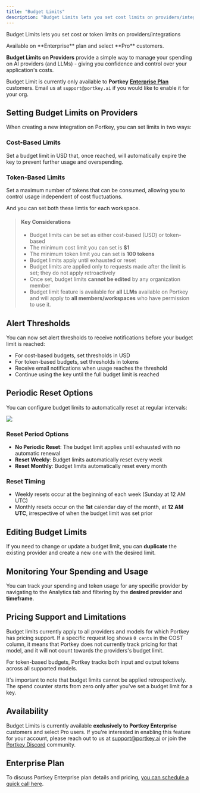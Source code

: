 ```yaml
---
title: "Budget Limits"
description: "Budget Limits lets you set cost limits on providers/integrations"
---
```


Budget Limits lets you set cost or token limits on providers/integrations

<Info>
Available on **Enterprise** plan and select **Pro** customers.
</Info>

**Budget Limits on Providers** provide a simple way to manage your spending on AI providers (and LLMs) - giving you confidence and control over your application's costs.

Budget Limit is currently only available to **Portkey** [**Enterprise Plan**](https://portkey.ai/docs/product/enterprise-offering) customers. Email us at `support@portkey.ai` if you would like to enable it for your org.

## Setting Budget Limits on Providers

When creating a new integration on Portkey, you can set limits in two ways:

### Cost-Based Limits
Set a budget limit in USD that, once reached, will automatically expire the key to prevent further usage and overspending.

### Token-Based Limits
Set a maximum number of tokens that can be consumed, allowing you to control usage independent of cost fluctuations.

And you can set both these limtis for each workspace.

> #### Key Considerations
>
> * Budget limits can be set as either cost-based (USD) or token-based
> * The minimum cost limit you can set is **$1**
> * The minimum token limit you can set is **100 tokens**
> * Budget limits apply until exhausted or reset
> * Budget limits are applied only to requests made after the limit is set; they do not apply retroactively
> * Once set, budget limits **cannot be edited** by any organization member
> * Budget limit feature is available for **all LLMs** available on Portkey and will apply to **all members/workspaces** who have permission to use it.

## Alert Thresholds

You can now set alert thresholds to receive notifications before your budget limit is reached:

* For cost-based budgets, set thresholds in USD
* For token-based budgets, set thresholds in tokens
* Receive email notifications when usage reaches the threshold
* Continue using the key until the full budget limit is reached

## Periodic Reset Options

You can configure budget limits to automatically reset at regular intervals:

<Frame>
<img src="/images/product/periodic-reset.png" />
</Frame>

### Reset Period Options
- **No Periodic Reset**: The budget limit applies until exhausted with no automatic renewal
- **Reset Weekly**: Budget limits automatically reset every week
- **Reset Monthly**: Budget limits automatically reset every month

### Reset Timing
- Weekly resets occur at the beginning of each week (Sunday at 12 AM UTC)
- Monthly resets occur on the **1st** calendar day of the month, at **12 AM UTC**, irrespective of when the budget limit was set prior

## Editing Budget Limits

If you need to change or update a budget limit, you can **duplicate** the existing provider and create a new one with the desired limit.

## Monitoring Your Spending and Usage

You can track your spending and token usage for any specific provider by navigating to the Analytics tab and filtering by the **desired provider** and **timeframe**.

## Pricing Support and Limitations

Budget limits currently apply to all providers and models for which Portkey has pricing support. If a specific request log shows `0 cents` in the COST column, it means that Portkey does not currently track pricing for that model, and it will not count towards the providers's budget limit.

For token-based budgets, Portkey tracks both input and output tokens across all supported models.

It's important to note that budget limits cannot be applied retrospectively. The spend counter starts from zero only after you've set a budget limit for a key.

## Availability

Budget Limits is currently available **exclusively to Portkey Enterprise** customers and select Pro users. If you're interested in enabling this feature for your account, please reach out to us at [support@portkey.ai](mailto:support@portkey.ai) or join the [Portkey Discord](https://portkey.ai/community) community.

## Enterprise Plan

To discuss Portkey Enterprise plan details and pricing, [you can schedule a quick call here](https://portkey.sh/demo-16).

